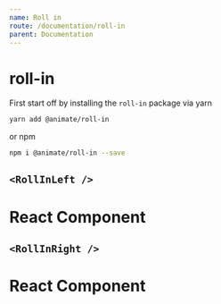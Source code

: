```yaml
---
name: Roll in
route: /documentation/roll-in
parent: Documentation
---
```


# roll-in

First start off by installing the `roll-in` package via yarn

```bash
yarn add @animate/roll-in
```

or npm

```bash
npm i @animate/roll-in --save
```



## `<RollInLeft />`
<Playground>  
  <RollInLeft>
    <div
      style={{
        maxWidth: 300,
        boxShadow: "rgba(0, 0, 0, 0.2) 0px 0px 10px",
        backgroundColor: "white",
        textAlign: "center",
        borderRadius: 4,
        padding: 8,
        marginTop: 8,
        width: 300
      }}
    >
      <h1>React Component</h1>
    </div>
  </RollInLeft>
</Playground>

## `<RollInRight />`
<Playground>  
  <RollInRight>
    <div
      style={{
        maxWidth: 300,
        boxShadow: "rgba(0, 0, 0, 0.2) 0px 0px 10px",
        backgroundColor: "white",
        textAlign: "center",
        borderRadius: 4,
        padding: 8,
        marginTop: 8,
        width: 300
      }}
    >
      <h1>React Component</h1>
    </div>
  </RollInRight>
</Playground>
